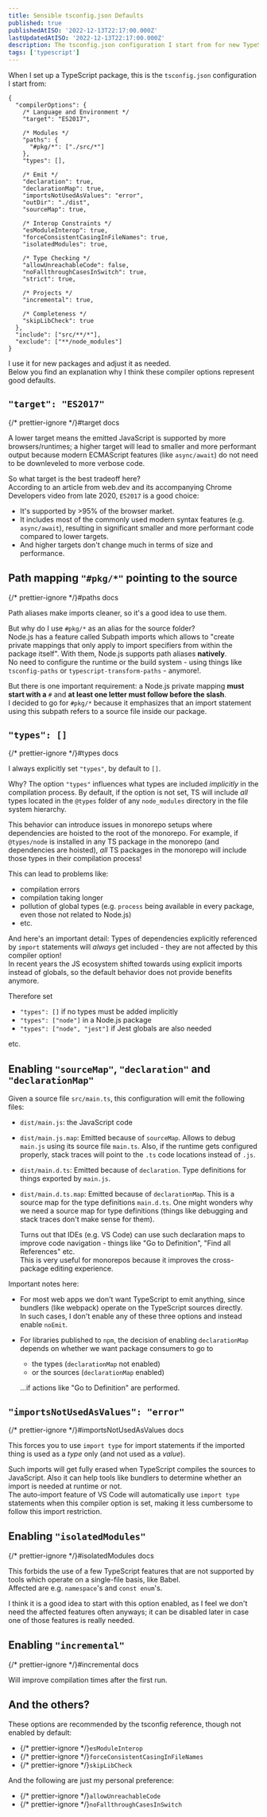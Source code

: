 ```yaml
---
title: Sensible tsconfig.json Defaults
published: true
publishedAtISO: '2022-12-13T22:17:00.000Z'
lastUpdatedAtISO: '2022-12-13T22:17:00.000Z'
description: The tsconfig.json configuration I start from for new TypeScript projects.
tags: ['typescript']
---
```


When I set up a TypeScript package, this is the `tsconfig.json` configuration I start from:

```jsonc
{
  "compilerOptions": {
    /* Language and Environment */
    "target": "ES2017",

    /* Modules */
    "paths": {
      "#pkg/*": ["./src/*"]
    },
    "types": [],

    /* Emit */
    "declaration": true,
    "declarationMap": true,
    "importsNotUsedAsValues": "error",
    "outDir": "./dist",
    "sourceMap": true,

    /* Interop Constraints */
    "esModuleInterop": true,
    "forceConsistentCasingInFileNames": true,
    "isolatedModules": true,

    /* Type Checking */
    "allowUnreachableCode": false,
    "noFallthroughCasesInSwitch": true,
    "strict": true,

    /* Projects */
    "incremental": true,

    /* Completeness */
    "skipLibCheck": true
  },
  "include": ["src/**/*"],
  "exclude": ["**/node_modules"]
}
```

I use it for new packages and adjust it as needed.  
Below you find an explanation why I think these compiler options represent good defaults.

## `"target": "ES2017"`

{/* prettier-ignore */}<FancyAnchor href="https://www.typescriptlang.org/tsconfig#target">#target docs</FancyAnchor>

A lower target means the emitted JavaScript is supported by more browsers/runtimes;
a higher target will lead to smaller and more performant output because modern ECMAScript features (like `async/await`) do not need to be downleveled to more verbose code.

So what target is the best tradeoff here?  
According to <FancyAnchor href="https://web.dev/publish-modern-javascript/">an article from web.dev</FancyAnchor> and its accompanying <FancyAnchor href="https://youtu.be/cLxNdLK--yI">Chrome Developers video</FancyAnchor> from late 2020, `ES2017` is a good choice:

- It's supported by >95% of the browser market.
- It includes most of the commonly used modern syntax features (e.g. `async/await`), resulting in significant smaller and more performant code compared to lower targets.
- And higher targets don't change much in terms of size and performance.

## Path mapping `"#pkg/*"` pointing to the source

{/* prettier-ignore */}<FancyAnchor href="https://www.typescriptlang.org/tsconfig#paths">#paths docs</FancyAnchor>

Path aliases make imports cleaner, so it's a good idea to use them.

But why do I use `#pkg/*` as an alias for the source folder?  
Node.js has a feature called <FancyAnchor href="https://nodejs.org/api/packages.html#subpath-imports">Subpath imports</FancyAnchor> which allows to "create private mappings that only apply to import specifiers from within the package itself".
With them, Node.js supports path aliases **natively**.  
No need to configure the runtime or the build system - using things like <FancyAnchor href="https://www.npmjs.com/package/tsconfig-paths">`tsconfig-paths`</FancyAnchor> or <FancyAnchor href="https://www.npmjs.com/package/typescript-transform-paths">`typescript-transform-paths`</FancyAnchor> - anymore!.

But there is one important requirement: a Node.js private mapping **must start with a** `#` and **at least one letter must follow before the slash**.  
I decided to go for `#pkg/*` because it emphasizes that an import statement using this subpath refers to a source file inside our package.

## `"types": []`

{/* prettier-ignore */}<FancyAnchor href="https://www.typescriptlang.org/tsconfig#types">#types docs</FancyAnchor>

I always explicitly set `"types"`, by default to `[]`.

Why?
The option `"types"` influences what types are included _implicitly_ in the compilation process.
By default, if the option is not set, TS will include _all_ types located in the `@types` folder of any `node_modules` directory in the file system hierarchy.

This behavior can introduce issues in monorepo setups where dependencies are hoisted to the root of the monorepo.
For example, if `@types/node` is installed in any TS package in the monorepo (and dependencies are hoisted), _all_ TS packages in the monorepo will include those types in their compilation process!

This can lead to problems like:

- compilation errors
- compilation taking longer
- pollution of global types (e.g. `process` being available in every package, even those not related to Node.js)
- etc.

And here's an important detail: Types of dependencies explicitly referenced by `import` statements will _always_ get included - they are not affected by this compiler option!  
In recent years the JS ecosystem shifted towards using explicit imports instead of globals, so the default behavior does not provide benefits anymore.

Therefore set

- `"types": []` if no types must be added implicitly
- `"types": ["node"]` in a Node.js package
- `"types": ["node", "jest"]` if Jest globals are also needed

etc.

## Enabling `"sourceMap"`, `"declaration"` and `"declarationMap"`

Given a source file `src/main.ts`, this configuration will emit the following files:

- `dist/main.js`: the JavaScript code
- `dist/main.js.map`: Emitted because of <FancyAnchor href="https://www.typescriptlang.org/tsconfig#sourceMap">`sourceMap`</FancyAnchor>.
  Allows to debug `main.js` using its source file `main.ts`.
  Also, if the runtime gets configured properly, stack traces will point to the `.ts` code locations instead of `.js`.
- `dist/main.d.ts`: Emitted because of <FancyAnchor href="https://www.typescriptlang.org/tsconfig#declaration">`declaration`</FancyAnchor>.
  Type definitions for things exported by `main.js`.
- `dist/main.d.ts.map`: Emitted because of <FancyAnchor href="https://www.typescriptlang.org/tsconfig#declarationMap">`declarationMap`</FancyAnchor>.
  This is a source map for the type definitions `main.d.ts`.
  One might wonders why we need a source map for type definitions (things like debugging and stack traces don't make sense for them).

  Turns out that IDEs (e.g. VS Code) can use such declaration maps to improve code navigation - things like "Go to Definition", "Find all References" etc.  
  This is very useful for monorepos because it improves the cross-package editing experience.

Important notes here:

- For most web apps we don't want TypeScript to emit anything, since bundlers (like webpack) operate on the TypeScript sources directly.  
  In such cases, I don't enable any of these three options and instead enable `noEmit`.
- For libraries published to `npm`, the decision of enabling `declarationMap` depends on whether we want package consumers to go to

  - the types (`declarationMap` not enabled)
  - or the sources (`declarationMap` enabled)

  ...if actions like "Go to Definition" are performed.

## `"importsNotUsedAsValues": "error"`

{/* prettier-ignore */}<FancyAnchor href="https://www.typescriptlang.org/tsconfig#importsNotUsedAsValues">#importsNotUsedAsValues docs</FancyAnchor>

This forces you to use `import type` for import statements if the imported thing is used as a _type_ only (and not used as a _value_).

Such imports will get fully erased when TypeScript compiles the sources to JavaScript.
Also it can help tools like bundlers to determine whether an import is needed at runtime or not.  
The auto-import feature of VS Code will automatically use `import type` statements when this compiler option is set, making it less cumbersome to follow this import restriction.

## Enabling `"isolatedModules"`

{/* prettier-ignore */}<FancyAnchor href="https://www.typescriptlang.org/tsconfig#isolatedModules">#isolatedModules docs</FancyAnchor>

This forbids the use of a few TypeScript features that are not supported by tools which operate on a single-file basis, like Babel.  
Affected are e.g. `namespace`'s and `const enum`'s.

I think it is a good idea to start with this option enabled, as I feel we don't need the affected features often anyways; it can be disabled later in case one of those features is really needed.

## Enabling `"incremental"`

{/* prettier-ignore */}<FancyAnchor href="https://www.typescriptlang.org/tsconfig#incremental">#incremental docs</FancyAnchor>

Will improve compilation times after the first run.

## And the others?

These options are recommended by the <FancyAnchor href="https://www.typescriptlang.org/tsconfig">tsconfig reference</FancyAnchor>, though not enabled by default:

- {/* prettier-ignore */}<FancyAnchor href="https://www.typescriptlang.org/tsconfig#esModuleInterop">`esModuleInterop`</FancyAnchor>
- {/* prettier-ignore */}<FancyAnchor href="https://www.typescriptlang.org/tsconfig#forceConsistentCasingInFileNames">`forceConsistentCasingInFileNames`</FancyAnchor>
- {/* prettier-ignore */}<FancyAnchor href="https://www.typescriptlang.org/tsconfig#skipLibCheck">`skipLibCheck`</FancyAnchor>

And the following are just my personal preference:

- {/* prettier-ignore */}<FancyAnchor href="https://www.typescriptlang.org/tsconfig#allowUnreachableCode">`allowUnreachableCode`</FancyAnchor>
- {/* prettier-ignore */}<FancyAnchor href="https://www.typescriptlang.org/tsconfig#noFallthroughCasesInSwitch">`noFallthroughCasesInSwitch`</FancyAnchor>
